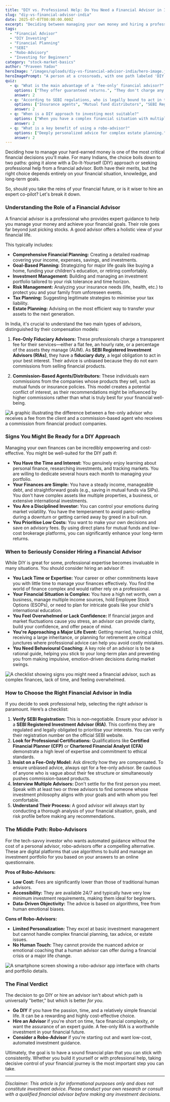 ```yaml
---
title: "DIY vs. Professional Help: Do You Need a Financial Advisor in India?"
slug: "diy-vs-financial-advisor-india"
date: 2025-07-07T00:00:00.000Z
excerpt: "Deciding between managing your own money and hiring a professional can be tough. This guide breaks down when to DIY and when to seek expert financial advice in India."
tags:
  - "Financial Advisor"
  - "DIY Investing"
  - "Financial Planning"
  - "SEBI"
  - "Robo-Advisory"
  - "Investing for Beginners"
category: "stock-market-basics"
author: "Praveen Yadav"
heroImage: "/images/uploads/diy-vs-financial-advisor-india/hero-image.jpg"
heroImagePrompt: "A person at a crossroads, with one path labeled 'DIY Investing' showing a person managing charts on a laptop, and the other path labeled 'Financial Advisor' showing two people in a professional meeting."
quiz:
  - q: "What is the main advantage of a 'fee-only' financial advisor?"
    options: ["They offer guaranteed returns.", "They don't charge any fees.", "Their advice is unbiased as they don't earn commissions on products.", "They only work with high-net-worth individuals."]
    answer: 2
  - q: "According to SEBI regulations, who is legally bound to act in the client's best interest?"
    options: ["Insurance agents", "Mutual fund distributors", "SEBI Registered Investment Advisors (RIAs)", "Bank relationship managers"]
    answer: 2
  - q: "When is a DIY approach to investing most suitable?"
    options: ["When you have a complex financial situation with multiple assets.", "When you lack the time and interest to research investments.", "When your finances are straightforward and you enjoy managing them.", "When you frequently make emotional investment decisions."]
    answer: 2
  - q: "What is a key benefit of using a robo-advisor?"
    options: ["Deeply personalized advice for complex estate planning.", "In-person meetings and emotional coaching.", "Low-cost, automated investment management based on algorithms.", "They can help with tax evasion strategies."]
    answer: 2
---
```


Deciding how to manage your hard-earned money is one of the most critical financial decisions you'll make. For many Indians, the choice boils down to two paths: going it alone with a Do-It-Yourself (DIY) approach or seeking professional help from a financial advisor. Both have their merits, but the right choice depends entirely on your financial situation, knowledge, and long-term goals.

So, should you take the reins of your financial future, or is it wiser to hire an expert co-pilot? Let's break it down.

### Understanding the Role of a Financial Advisor

A financial advisor is a professional who provides expert guidance to help you manage your money and achieve your financial goals. Their role goes far beyond just picking stocks. A good advisor offers a holistic view of your financial life.

This typically includes:
*   **Comprehensive Financial Planning:** Creating a detailed roadmap covering your income, expenses, savings, and investments.
*   **Goal-Based Planning:** Strategizing for major life goals like buying a home, funding your children's education, or retiring comfortably.
*   **Investment Management:** Building and managing an investment portfolio tailored to your risk tolerance and time horizon.
*   **Risk Management:** Analyzing your insurance needs (life, health, etc.) to protect you and your family from unforeseen events.
*   **Tax Planning:** Suggesting legitimate strategies to minimise your tax liability.
*   **Estate Planning:** Advising on the most efficient way to transfer your assets to the next generation.

In India, it's crucial to understand the two main types of advisors, distinguished by their compensation models:

1.  **Fee-Only Fiduciary Advisors:** These professionals charge a transparent fee for their services—either a flat fee, an hourly rate, or a percentage of the assets they manage (AUM). As **SEBI Registered Investment Advisors (RIAs)**, they have a **fiduciary duty**, a legal obligation to act in your best interest. Their advice is unbiased because they do not earn commissions from selling financial products.

2.  **Commission-Based Agents/Distributors:** These individuals earn commissions from the companies whose products they sell, such as mutual funds or insurance policies. This model creates a potential conflict of interest, as their recommendations might be influenced by higher commissions rather than what is truly best for your financial well-being.

![A graphic illustrating the difference between a fee-only advisor who receives a fee from the client and a commission-based agent who receives a commission from financial product companies.](/images/uploads/diy-vs-financial-advisor-india/advisor-fee-models.png)

### Signs You Might Be Ready for a DIY Approach

Managing your own finances can be incredibly empowering and cost-effective. You might be well-suited for the DIY path if:

*   **You Have the Time and Interest:** You genuinely enjoy learning about personal finance, researching investments, and tracking markets. You are willing to dedicate several hours each month to managing your portfolio.
*   **Your Finances are Simple:** You have a steady income, manageable debt, and straightforward goals (e.g., saving in mutual funds via SIPs). You don't have complex assets like multiple properties, a business, or extensive international investments.
*   **You Are a Disciplined Investor:** You can control your emotions during market volatility. You have the temperament to avoid panic-selling during a downturn or getting carried away by greed in a bull run.
*   **You Prioritise Low Costs:** You want to make your own decisions and save on advisory fees. By using direct plans for mutual funds and low-cost brokerage platforms, you can significantly enhance your long-term returns.

### When to Seriously Consider Hiring a Financial Advisor

While DIY is great for some, professional expertise becomes invaluable in many situations. You should consider hiring an advisor if:

*   **You Lack Time or Expertise:** Your career or other commitments leave you with little time to manage your finances effectively. You find the world of finance complex and would rather rely on a professional.
*   **Your Financial Situation is Complex:** You have a high net worth, own a business, manage multiple income sources, hold Employee Stock Options (ESOPs), or need to plan for intricate goals like your child's international education.
*   **You Feel Overwhelmed or Lack Confidence:** If financial jargon and market fluctuations cause you stress, an advisor can provide clarity, build your confidence, and offer peace of mind.
*   **You're Approaching a Major Life Event:** Getting married, having a child, receiving a large inheritance, or planning for retirement are critical junctures where professional advice can help you avoid costly mistakes.
*   **You Need Behavioural Coaching:** A key role of an advisor is to be a rational guide, helping you stick to your long-term plan and preventing you from making impulsive, emotion-driven decisions during market swings.

![A checklist showing signs you might need a financial advisor, such as complex finances, lack of time, and feeling overwhelmed.](/images/uploads/diy-vs-financial-advisor-india/when-to-hire-advisor.png)

### How to Choose the Right Financial Advisor in India

If you decide to seek professional help, selecting the right advisor is paramount. Here’s a checklist:

1.  **Verify SEBI Registration:** This is non-negotiable. Ensure your advisor is a **SEBI Registered Investment Advisor (RIA)**. This confirms they are regulated and legally obligated to prioritise your interests. You can verify their registration number on the official SEBI website.
2.  **Look for Professional Certifications:** Qualifications like **Certified Financial Planner (CFP)** or **Chartered Financial Analyst (CFA)** demonstrate a high level of expertise and commitment to ethical standards.
3.  **Insist on a Fee-Only Model:** Ask directly how they are compensated. To ensure unbiased advice, always opt for a fee-only advisor. Be cautious of anyone who is vague about their fee structure or simultaneously pushes commission-based products.
4.  **Interview Multiple Advisors:** Don't settle for the first person you meet. Speak with at least two or three advisors to find someone whose investment philosophy aligns with your goals and with whom you feel comfortable.
5.  **Understand Their Process:** A good advisor will always start by conducting a thorough analysis of your financial situation, goals, and risk profile before making any recommendations.

### The Middle Path: Robo-Advisors

For the tech-savvy investor who wants automated guidance without the cost of a personal advisor, robo-advisors offer a compelling alternative. These are digital platforms that use algorithms to build and manage an investment portfolio for you based on your answers to an online questionnaire.

**Pros of Robo-Advisors:**
*   **Low Cost:** Fees are significantly lower than those of traditional human advisors.
*   **Accessibility:** They are available 24/7 and typically have very low minimum investment requirements, making them ideal for beginners.
*   **Data-Driven Objectivity:** The advice is based on algorithms, free from human emotional biases.

**Cons of Robo-Advisors:**
*   **Limited Personalization:** They excel at basic investment management but cannot handle complex financial planning, tax advice, or estate issues.
*   **No Human Touch:** They cannot provide the nuanced advice or emotional coaching that a human advisor can offer during a financial crisis or a major life change.

![A smartphone screen showing a robo-advisor app interface with charts and portfolio details.](/images/uploads/diy-vs-financial-advisor-india/robo-advisor-app.png)

### The Final Verdict

The decision to go DIY or hire an advisor isn't about which path is universally "better," but which is better *for you*.

*   **Go DIY** if you have the passion, time, and a relatively simple financial life. It can be a rewarding and highly cost-effective choice.
*   **Hire an Advisor** if you're short on time, face financial complexity, or want the assurance of an expert guide. A fee-only RIA is a worthwhile investment in your financial future.
*   **Consider a Robo-Advisor** if you're starting out and want low-cost, automated investment guidance.

Ultimately, the goal is to have a sound financial plan that you can stick with consistently. Whether you build it yourself or with professional help, taking decisive control of your financial journey is the most important step you can take.

---
*Disclaimer: This article is for informational purposes only and does not constitute investment advice. Please conduct your own research or consult with a qualified financial advisor before making any investment decisions.*